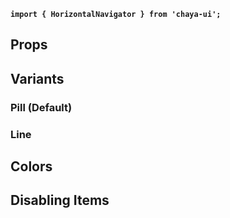 
<Meta
    title="Components/Navigation/HorizontalNavigator"
    of={HorizontalNavigatorStories}
/>

<Title>HorizontalNavigator</Title>

**`import { HorizontalNavigator } from 'chaya-ui';`**

<Primary />

## Props

<Controls  />

## Variants

### Pill (Default)

<Primary />

### Line

<Canvas of={HorizontalNavigatorStories.LineVariant} withToolbar />

## Colors

<Story of={HorizontalNavigatorStories.PillColors} />

<Story of={HorizontalNavigatorStories.LineColors} />

## Disabling Items

<Canvas of={HorizontalNavigatorStories.DisabledItems} withToolbar />

<Canvas of={HorizontalNavigatorStories.DisabledLineItems} withToolbar />
